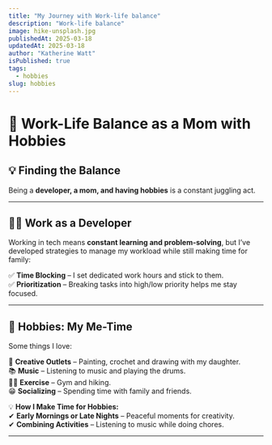 ```yaml
---
title: "My Journey with Work-life balance"
description: "Work-life balance"
image: hike-unsplash.jpg
publishedAt: 2025-03-18
updatedAt: 2025-03-18
author: "Katherine Watt"
isPublished: true
tags:
  - hobbies
slug: hobbies
---
```


# 🌸 Work-Life Balance as a Mom with Hobbies  

## 💡 Finding the Balance  

Being a **developer, a mom, and having hobbies** is a constant juggling act.

---

## 👩‍💻 Work as a Developer  

Working in tech means **constant learning and problem-solving**, but I’ve developed strategies to manage my workload while still making time for family:  

✅ **Time Blocking** – I set dedicated work hours and stick to them.  
✅ **Prioritization** – Breaking tasks into high/low priority helps me stay focused.  

---

## 🎨 Hobbies: My Me-Time  

Some things I love:  

🎨 **Creative Outlets** – Painting, crochet and drawing with my daughter.  
📚 **Music** – Listening to music and playing the drums.  
🏃‍♀️ **Exercise** – Gym and hiking.   
😁 **Socializing** – Spending time with family and friends.   

💡 **How I Make Time for Hobbies:**  
✔ **Early Mornings or Late Nights** – Peaceful moments for creativity.  
✔ **Combining Activities** – Listening to music while doing chores.  

---
